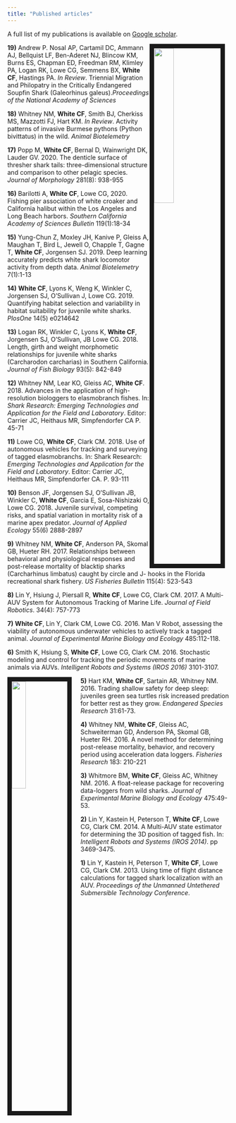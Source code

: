 ```yaml
---
title: "Published articles"
---
```


<link rel="stylesheet" href="styles.css" type="text/css">


A full list of my publications is available on [Google scholar](https://scholar.google.com/citations?user=Xsxg0-sAAAAJ&hl=en).

<img style="float: right; width:30%; border:10px solid; margin-right: 10px" src="images/Connor_Fishing.jpg">


**19)** Andrew P. Nosal AP, Cartamil DC, Ammann AJ, Bellquist LF, Ben-Aderet NJ, Blincow KM, Burns ES, Chapman ED, Freedman RM, Klimley PA, Logan RK, Lowe CG, Semmens BX, **White CF**, Hastings PA. *In Review*. Triennial Migration and Philopatry in the Critically Endangered Soupfin Shark (Galeorhinus galeus).*Proceedings of the National Academy of Sciences*

**18)** Whitney NM, **White CF**, Smith BJ, Cherkiss MS, Mazzotti FJ, Hart KM. *In Review*. Activity patterns of invasive Burmese pythons (Python bivittatus) in the wild. *Animal Biotelemetry*  

**17)** Popp M, **White CF**, Bernal D, Wainwright DK, Lauder GV. 2020. The denticle surface of thresher shark tails: three-dimensional structure and comparison to other pelagic species. *Journal of Morphology* 281(8): 938-955

**16)** Barilotti A, **White CF**, Lowe CG, 2020. Fishing pier association of white croaker and California halibut within the Los Angeles and Long Beach harbors. *Southern California Academy of Sciences Bulletin* 119(1):18-34

**15)** Yung-Chun Z, Moxley JH, Kanive P, Gleiss A, Maughan T, Bird L, Jewell O, Chapple T, Gagne T, **White CF**, Jorgensen SJ. 2019. Deep learning accurately predicts white shark locomotor activity from depth data. *Animal Biotelemetry* 7(1):1-13

**14)** **White CF**, Lyons K, Weng K, Winkler C, Jorgensen SJ, O’Sullivan J, Lowe CG. 2019. Quantifying habitat selection and variability in habitat suitability for juvenile white sharks. *PlosOne* 14(5) e0214642

**13)** Logan RK, Winkler C, Lyons K, **White CF**, Jorgensen SJ, O’Sullivan, JB Lowe CG. 2018. Length, girth and weight morphometic relationships for juvenile white sharks (Carcharodon carcharias) in Southern California. *Journal of Fish Biology* 93(5): 842-849

**12)** Whitney NM, Lear KO, Gleiss AC, **White CF**. 2018. Advances in the application of high-resolution biologgers to elasmobranch fishes. In: *Shark Research: Emerging Technologies and Application for the Field and Laboratory*. Editor: Carrier JC, Heithaus MR, Simpfendorfer CA P. 45-71

**11)** Lowe CG, **White CF**, Clark CM.  2018. Use of autonomous vehicles for tracking and surveying of tagged elasmobranchs. In: Shark Research: *Emerging Technologies and Application for the Field and Laboratory*. Editor: Carrier JC, Heithaus MR, Simpfendorfer CA. P. 93-111

**10)** Benson JF, Jorgensen SJ, O’Sullivan JB, Winkler C, **White CF**, Garcia E, Sosa-Nishizaki O, Lowe CG. 2018. Juvenile survival, competing risks, and spatial variation in mortality risk of a marine apex predator. *Journal of Applied Ecology* 55(6) 2888-2897

**9)** Whitney NM, **White CF**, Anderson PA, Skomal GB, Hueter RH. 2017. Relationships between behavioral and physiological responses and post-release mortality of blacktip sharks (Carcharhinus limbatus) caught by circle and J- hooks in the Florida recreational shark fishery. *US Fisheries Bulletin* 115(4): 523-543

**8)** Lin Y, Hsiung J, Piersall R, **White CF**,  Lowe CG, Clark CM. 2017. A Multi-AUV System for Autonomous Tracking of Marine Life. *Journal of Field Robotics*. 34(4): 757-773

**7)** **White CF**, Lin Y, Clark CM, Lowe CG. 2016. Man V Robot, assessing the viability of autonomous underwater vehicles to actively track a tagged animal. *Journal of Experimental Marine Biology and Ecology* 485:112-118.

**6)** Smith K, Hsiung S, **White CF**, Lowe CG, Clark CM. 2016. Stochastic modeling and control for tracking the periodic movements of marine animals via AUVs. *Intelligent Robots and Systems (IROS 2016)* 3101-3107.

<img src="images/Connor_Fishing.jpg" style="width:25%; border:10px solid; margin-right: 20px" align="left">

**5)** Hart KM, **White CF**, Sartain AR, Whitney NM. 2016. Trading shallow safety for deep sleep: juveniles green sea turtles risk increased predation for better rest as they grow. *Endangered Species Research* 31:61-73.

**4)** Whitney NM, **White CF**, Gleiss AC, Schweiterman GD, Anderson PA, Skomal GB, Hueter RH. 2016. A novel method for determining post-release mortality, behavior, and recovery period using acceleration data loggers. *Fisheries Research* 183: 210-221

**3)** Whitmore BM, **White CF**, Gleiss AC, Whitney NM. 2016. A float-release package for recovering data-loggers from wild sharks. *Journal of Experimental Marine Biology and Ecology* 475:49-53.

**2)** Lin Y, Kastein H, Peterson T, **White CF**, Lowe CG, Clark CM. 2014. A Multi-AUV state estimator for determining the 3D position of tagged fish. In: *Intelligent Robots and Systems (IROS 2014)*. pp 3469-3475.

**1)** Lin Y, Kastein H, Peterson T, **White CF**, Lowe CG, Clark CM. 2013. Using time of flight distance calculations for tagged shark localization with an AUV. *Proceedings of the Unmanned Untethered Submersible Technology Conference*.

